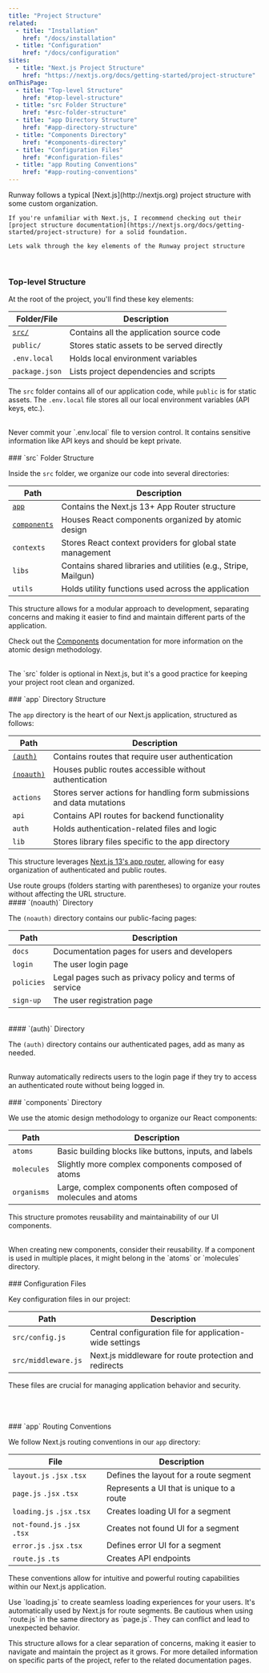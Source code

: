 ```yaml
---
title: "Project Structure"
related:
  - title: "Installation"
    href: "/docs/installation"
  - title: "Configuration"
    href: "/docs/configuration"
sites:
  - title: "Next.js Project Structure"
    href: "https://nextjs.org/docs/getting-started/project-structure"
onThisPage:
  - title: "Top-level Structure"
    href: "#top-level-structure"
  - title: "src Folder Structure"
    href: "#src-folder-structure"
  - title: "app Directory Structure"
    href: "#app-directory-structure"
  - title: "Components Directory"
    href: "#components-directory"
  - title: "Configuration Files"
    href: "#configuration-files"
  - title: "app Routing Conventions"
    href: "#app-routing-conventions"
---
```



<p>
    Runway follows a typical [Next.js](http://nextjs.org) project structure with some custom organization.

    If you're unfamiliar with Next.js, I recommend checking out their
    [project structure documentation](https://nextjs.org/docs/getting-started/project-structure) for a solid foundation.

    Lets walk through the key elements of the Runway project structure
</p>

<br />
<Divider />

<div id="top-level-structure" />

### Top-level Structure

At the root of the project, you'll find these key elements:

| Folder/File                     | Description                                |
|---------------------------------|--------------------------------------------|
| [`src/`](#src-folder-structure) | Contains all the application source code   |
| `public/`                       | Stores static assets to be served directly |
| `.env.local`                    | Holds local environment variables          |
| `package.json`                  | Lists project dependencies and scripts     |

The `src` folder contains all of our application code, while `public` is for static assets. The `.env.local` file stores all
our local environment variables (API keys, etc.).

<br />

<Warning>
    Never commit your `.env.local` file to version control. It contains sensitive information like API keys and should be kept private.
</Warning>

<br />
<br />
<Divider />

<div id="src-folder-structure" />
### `src` Folder Structure

Inside the `src` folder, we organize our code into several directories:

| Path                                  | Description                                                     |
|---------------------------------------|-----------------------------------------------------------------|
| [`app`](#app-directory-structure)     | Contains the Next.js 13+ App Router structure                   |
| [`components`](#components-directory) | Houses React components organized by atomic design              |
| `contexts`                            | Stores React context providers for global state management      |
| `libs`                                | Contains shared libraries and utilities (e.g., Stripe, Mailgun) |
| `utils`                               | Holds utility functions used across the application             |

This structure allows for a modular approach to development, separating concerns and making it easier to find and
maintain different parts of the application.

Check out the [Components](/docs/components) documentation for more information on the atomic design methodology.

<br />

<Info>
    The `src` folder is optional in Next.js, but it's a good practice for keeping your project root clean and organized.
</Info>

<br />
<br />
<Divider />

<div id="app-directory-structure" />
### `app` Directory Structure

The `app` directory is the heart of our Next.js application, structured as follows:

| Path                            | Description                                                            |
|---------------------------------|------------------------------------------------------------------------|
| [`(auth)`](#auth-directory)     | Contains routes that require user authentication                       |
| [`(noauth)`](#noauth-directory) | Houses public routes accessible without authentication                 |
| `actions`                       | Stores server actions for handling form submissions and data mutations |
| `api`                           | Contains API routes for backend functionality                          |
| `auth`                          | Holds authentication-related files and logic                           |
| `lib`                           | Stores library files specific to the app directory                     |

This structure leverages [Next.js 13's app router](https://nextjs.org/docs/app), allowing for easy organization of authenticated and public routes.

<Tip>
    Use route groups (folders starting with parentheses) to organize your routes without affecting the URL structure.
</Tip>

<br />

<div id="noauth-directory" />
#### `(noauth)` Directory

The `(noauth)` directory contains our public-facing pages:

| Path       | Description                                             |
|------------|---------------------------------------------------------|
| `docs`     | Documentation pages for users and developers            |
| `login`    | The user login page                                     |
| `policies` | Legal pages such as privacy policy and terms of service |
| `sign-up`  | The user registration page                              |

<br />

<div id="auth-directory" />
#### `(auth)` Directory

The `(auth)` directory contains our authenticated pages, add as many as needed.

<br />

<Info>
    Runway automatically redirects users to the login page if they try to access an authenticated route without being logged in.
</Info>

<br />
<br />
<Divider />

<div id="components-directory" />
### `components` Directory

We use the atomic design methodology to organize our React components:

| Path        | Description                                                     |
|-------------|-----------------------------------------------------------------|
| `atoms`     | Basic building blocks like buttons, inputs, and labels          |
| `molecules` | Slightly more complex components composed of atoms              |
| `organisms` | Large, complex components often composed of molecules and atoms |

This structure promotes reusability and maintainability of our UI components.

<br />

<Tip>
    When creating new components, consider their reusability. If a component is used in multiple places, it might belong in the `atoms` or `molecules` directory.
</Tip>

<br />
<br />
<Divider />

<div id="configuration-files" />
### Configuration Files

Key configuration files in our project:

| Path                | Description                                              |
|---------------------|----------------------------------------------------------|
| `src/config.js`     | Central configuration file for application-wide settings |
| `src/middleware.js` | Next.js middleware for route protection and redirects    |

These files are crucial for managing application behavior and security.

<br />
<br />
<br />
<Divider />

<div id="app-routing-conventions" />
### `app` Routing Conventions

We follow Next.js routing conventions in our `app` directory:

| File                         | Description                               |
|------------------------------|-------------------------------------------|
| `layout.js` `.jsx` `.tsx`    | Defines the layout for a route segment    |
| `page.js` `.jsx` `.tsx`      | Represents a UI that is unique to a route |
| `loading.js` `.jsx` `.tsx`   | Creates loading UI for a segment          |
| `not-found.js` `.jsx` `.tsx` | Creates not found UI for a segment        |
| `error.js` `.jsx` `.tsx`     | Defines error UI for a segment            |
| `route.js` `.ts`             | Creates API endpoints                     |

These conventions allow for intuitive and powerful routing capabilities within our Next.js application.

<Tip>
    Use `loading.js` to create seamless loading experiences for your users. It's automatically used by Next.js for route segments.
</Tip>

<Warning>
    Be cautious when using `route.js` in the same directory as `page.js`. They can conflict and lead to unexpected behavior.
</Warning>


<br />

This structure allows for a clear separation of concerns, making it easier to navigate and maintain the project as it
grows. For more detailed information on specific parts of the project, refer to the related documentation pages.

<br />
